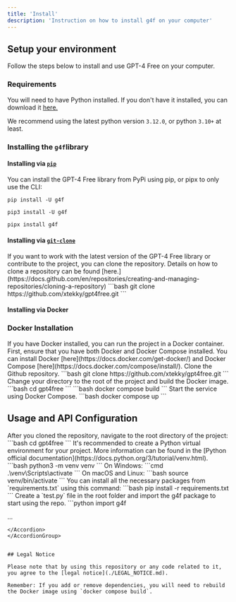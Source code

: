 ```yaml
---
title: 'Install'
description: 'Instruction on how to install g4f on your computer'
---
```


## Setup your environment

Follow the steps below to install and use GPT-4 Free on your computer.

### Requirements

You will need to have Python installed. If you don't have it installed, you can download it [here.](https://www.python.org/downloads/)

<Note>We recommend using the latest python version `3.12.0`, or python `3.10+` at least.</Note>
### Installing the `g4f`library

#### Installing via [`pip`](https://pypi.org/project/pip/)

You can install the GPT-4 Free library from PyPi using pip, or pipx to only use the CLI:

<CodeGroup>

```shell pip
pip install -U g4f
```

```shell pip3
pip3 install -U g4f
```

```bash pipx
pipx install g4f
```

</CodeGroup>

#### Installing via [`git-clone`](https://github.com/git-guides/git-clone)

<AccordionGroup>
<Accordion icon="github" title="Clone the repository locally">
If you want to work with the latest version of the GPT-4 Free library or contribute to the project, you can clone the repository. Details on how to clone a repository can be found [here.](https://docs.github.com/en/repositories/creating-and-managing-repositories/cloning-a-repository)
```bash
git clone https://github.com/xtekky/gpt4free.git
```
</Accordion>
</AccordionGroup>

#### Installing via Docker
### Docker Installation

<AccordionGroup>
<Accordion icon="docker" title="Install Docker and Docker Compose">
If you have Docker installed, you can run the project in a Docker container. First, ensure that you have both Docker and Docker Compose installed. You can install Docker [here](https://docs.docker.com/get-docker/) and Docker Compose [here](https://docs.docker.com/compose/install/).
</Accordion>

<Accordion icon="github" title="Clone the repository">
Clone the Github repository.
```bash
git clone https://github.com/xtekky/gpt4free.git
```
</Accordion>

<Accordion icon="docker" title="Build the Docker image">
Change your directory to the root of the project and build the Docker image.
```bash
cd gpt4free
```
```bash
docker compose build
```
</Accordion>

<Accordion icon="docker" title="Start the service">
Start the service using Docker Compose.
```bash
docker compose up
```
</Accordion>
</AccordionGroup>

## Usage and API Configuration

<AccordionGroup>
<Accordion icon="coding" title="Navigate to the project directory">
After you cloned the repository, navigate to the root directory of the project:
```bash
cd gpt4free
```
</Accordion>

<Accordion icon="terminal" title="Create a Python virtual environment">
It's recommended to create a Python virtual environment for your project. More information can be found in the [Python official documentation](https://docs.python.org/3/tutorial/venv.html).
```bash
python3 -m venv venv
```
</Accordion>

<Accordion icon="coding" title="Activate the virtual environment">
On Windows:
```cmd
.\venv\Scripts\activate
```
On macOS and Linux:
```bash
source venv/bin/activate
```
</Accordion>

<Accordion icon="python" title="Install the required Python packages">
You can install all the necessary packages from `requirements.txt` using this command:
```bash
pip install -r requirements.txt
```
</Accordion>

<Accordion icon="play" title="Run the script">
Create a `test.py` file in the root folder and import the g4f package to start using the repo.
```python
import g4f

...
```
</Accordion>
</AccordionGroup>


## Legal Notice

Please note that by using this repository or any code related to it, you agree to the [legal notice](./LEGAL_NOTICE.md).

Remember: If you add or remove dependencies, you will need to rebuild the Docker image using `docker compose build`.